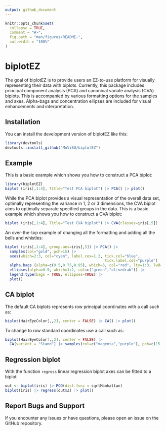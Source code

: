```yaml
---
output: github_document
---
```


<!-- README.md is generated from README.Rmd. Please edit that file -->

```r
knitr::opts_chunk$set(
  collapse = TRUE,
  comment = "#>",
  fig.path = "man/figures/README-",
  out.width = "100%"
)
```

# biplotEZ

The goal of biplotEZ is to provide users an EZ-to-use platform for
visually representing their data with biplots. Currently, this package
includes principal component analysis (PCA) and canonical variate
analysis (CVA) biplots. This is accompanied by various formatting
options for the samples and axes. Alpha-bags and concentration ellipses
are included for visual enhancements and interpretation.

## Installation

You can install the development version of biplotEZ like this:
  
``` r
library(devtools)
devtools::install_github("MuViSU/biplotEZ")
```

## Example

This is a basic example which shows you how to construct a PCA biplot:
  
``` r
library(biplotEZ)
biplot (iris[,1:4], Title="Test PCA biplot") |> PCA() |> plot()
```

While the PCA biplot provides a visual representation of the overall
data set, optimally representing the variance in 1, 2 or 3 dimensions,
the CVA biplot aims to optimally separate specified groups in the data.
This is a basic example which shows you how to construct a CVA biplot:
  
``` r
biplot (iris[,1:4], Title="Test CVA biplot") |> CVA(classes=iris[,5]) |> plot()
```

An over-the-top example of changing all the formatting and adding all the
bells and whistles:
  
``` r
biplot (iris[,1:4], group.aes=iris[,5]) |> PCA() |> 
  samples(col="gold", pch=15) |>
  axes(which=2:3, col="cyan", label.cex=1.2, tick.col="blue", 
                                             tick.label.col="purple") |>
  alpha.bags (alpha=c(0.5,0.75,0.95), which=3, col="red", lty=1:3, lwd=3) |>
  ellipses(alpha=0.9, which=1:2, col=c("green","olivedrab")) |>
  legend.type(bags = TRUE, ellipses=TRUE) |>
  plot()
```


## CA biplot

The default CA biplots represents row principal coordinates with a call such as:

```r
biplot(HairEyeColor[,,2], center = FALSE) |> CA() |> plot()
```

To change to row standard coordinates use a call such as:

```r
biplot(HairEyeColor[,,2], center = FALSE) |> 
  CA(variant = "Stand") |> samples(col=c("magenta","purple"), pch=c(15,18)) |> plot()
```

## Regression biplot

With the function `regress` linear regression biplot axes can be fitted to a biplot

```r
out <- biplot(iris) |> PCO(dist.func = sqrtManhattan) 
biplot(iris) |> regress(out$Z) |> plot()
```



## Report Bugs and Support
If you encounter any issues or have questions,
please open an issue on the GitHub repository.
